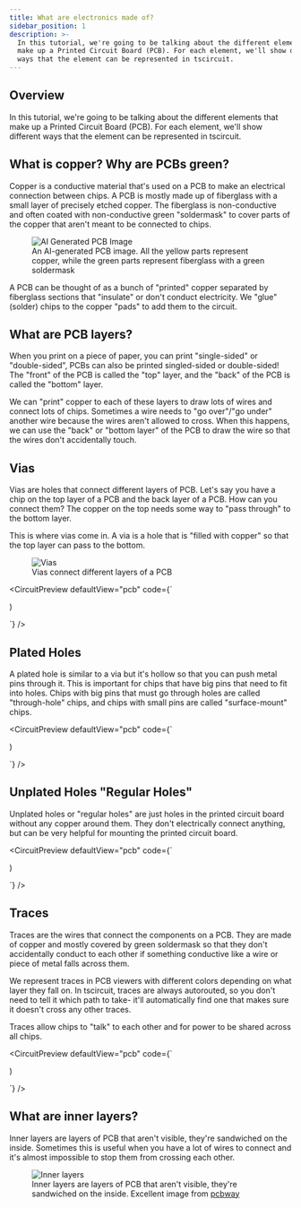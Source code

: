 ```yaml
---
title: What are electronics made of?
sidebar_position: 1
description: >-
  In this tutorial, we're going to be talking about the different elements that
  make up a Printed Circuit Board (PCB). For each element, we'll show different
  ways that the element can be represented in tscircuit.
---
```



## Overview

In this tutorial, we're going to be talking about the different elements that
make up a Printed Circuit Board (PCB). For each element, we'll show different
ways that the element can be represented in tscircuit.

## What is copper? Why are PCBs green?

Copper is a conductive material that's used on a PCB to make an electrical
connection between chips. A PCB is mostly made up of fiberglass with a small
layer of precisely etched copper. The fiberglass is non-conductive and often
coated with non-conductive green "soldermask" to cover parts of the copper that
aren't meant to be connected to chips.

<figure style={{ textAlign: "center" }}>
<img style={{ width: 400, height: 240, objectFit: "cover" }} src="/img/ai-pcb-1.webp" alt="AI Generated PCB Image" />
<figcaption>An AI-generated PCB image. All the yellow parts represent copper, while the green parts represent fiberglass with a green soldermask</figcaption>
</figure>

A PCB can be thought of as a bunch of "printed" copper separated by fiberglass
sections that "insulate" or don't conduct electricity. We "glue" (solder) chips
to the copper "pads" to add them to the circuit.

## What are PCB layers?

When you print on a piece of paper, you can print "single-sided" or "double-sided",
PCBs can also be printed singled-sided or double-sided! The "front" of the PCB
is called the "top" layer, and the "back" of the PCB is called the "bottom" layer.

We can "print" copper to each of these layers to draw lots of wires and connect
lots of chips. Sometimes a wire needs to "go over"/"go under" another wire
because the wires aren't allowed to cross. When this happens, we can use the
"back" or "bottom layer" of the PCB to draw the wire so that the wires don't
accidentally touch.

## Vias

Vias are holes that connect different layers of PCB. Let's say you have a chip
on the top layer of a PCB and the back layer of a PCB. How can you connect them?
The copper on the top needs some way to "pass through" to the bottom layer.

This is where vias come in. A via is a hole that is "filled with copper" so that
the top layer can pass to the bottom.

<figure>
<img src="/img/via.png" alt="Vias" /> 
<figcaption>Vias connect different layers of a PCB</figcaption> 
</figure>

<CircuitPreview defaultView="pcb" code={`


  <footprint>
    <via
      toLayer="bottom"
      fromLayer="top"
      holeDiameter="0.25mm"
      outerDiameter="0.6mm"
    />
  </footprint>
)

`} />


## Plated Holes

A plated hole is similar to a via but it's hollow so that you can push metal pins
through it. This is important for chips that have big pins that need to fit into
holes. Chips with big pins that must go through holes are called "through-hole"
chips, and chips with small
pins are called "surface-mount" chips.

<CircuitPreview defaultView="pcb" code={`

  <footprint>
    <platedhole
      shape="circle"
      x="5mm"
      y="2.4mm"
      holeDiameter="0.25mm"
      outerDiameter="0.35mm"
    />
  </footprint>
)

`} />

## Unplated Holes "Regular Holes"

Unplated holes or "regular holes" are just holes in the printed circuit board
without any copper around them. They don't electrically connect anything, but
can be very helpful for mounting the printed circuit board.

<CircuitPreview defaultView="pcb" code={`

  <footprint>
    <hole diameter="1mm" />
  </footprint>
)

`} />

## Traces

Traces are the wires that connect the components on a PCB. They are made of
copper and mostly covered by green soldermask so that they don't accidentally
conduct to each other if something conductive like a wire or piece of metal falls
across them.

We represent traces in PCB viewers with different colors depending on what
layer they fall on. In tscircuit, traces are always autorouted, so you don't
need to tell it which path to take- it'll automatically find one that makes sure
it doesn't cross any other traces.

Traces allow chips to "talk" to each other and for power to be shared across all
chips.

<CircuitPreview defaultView="pcb" code={`

  <board width="10mm" height="10mm">
    <resistor
      resistance="1k"
      footprint="0402"
      name="R1"
      schX={3}
      pcbX={3}
    />
    <capacitor
      capacitance="1000pF"
      footprint="0402"
      name="C1"
      schX={-3}
      pcbX={-3}
    />
    <trace from=".R1 > .pin1" to=".C1 > .pin1" />
  </board>
)

`} />

## What are inner layers?

Inner layers are layers of PCB that aren't visible, they're sandwiched on the
inside. Sometimes this is useful when you have a lot of wires to connect and
it's almost impossible to stop them from crossing each other.

<figure>
<img src="/img/pcb-layers.png" alt="Inner layers" /> 
<figcaption>Inner layers are layers of PCB that aren't visible, they're sandwiched on the inside. Excellent image from <a href="https://www.pcbway.com/blog/Engineering_Technical/3_STEPS_How_to_determine_calculate_number_of_PCB_layers.html">pcbway</a></figcaption> 
</figure>
